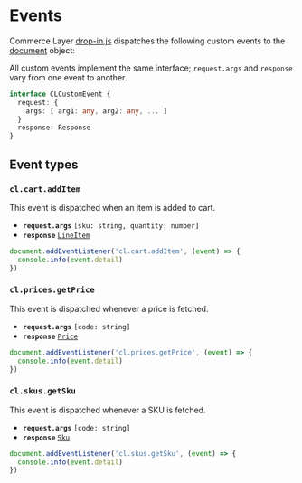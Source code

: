 
<Meta title="Events" />

# Events

Commerce Layer [drop-in.js](https://github.com/commercelayer/drop-in.js) dispatches the following custom events to the [document](https://developer.mozilla.org/en-US/docs/Web/API/Document) object:

All custom events implement the same interface; `request.args` and `response` vary from one event to another.

```ts dark
interface CLCustomEvent {
  request: {
    args: [ arg1: any, arg2: any, ... ]
  }
  response: Response
}
```

## Event types

### `cl.cart.addItem`

This event is dispatched when an item is added to cart.

- **`request.args`** `[sku: string, quantity: number]`
- **`response`** [`LineItem`](https://docs.commercelayer.io/core/v/api-reference/line_items/object)

```js dark
document.addEventListener('cl.cart.addItem', (event) => {
  console.info(event.detail)
})
```

### `cl.prices.getPrice`

This event is dispatched whenever a price is fetched.

- **`request.args`** `[code: string]`
- **`response`** [`Price`](https://docs.commercelayer.io/core/v/api-reference/prices/object)

```js dark
document.addEventListener('cl.prices.getPrice', (event) => {
  console.info(event.detail)
})
```

### `cl.skus.getSku`

This event is dispatched whenever a SKU is fetched.

- **`request.args`** `[code: string]`
- **`response`** [`Sku`](https://docs.commercelayer.io/core/v/api-reference/skus/object)

```js dark
document.addEventListener('cl.skus.getSku', (event) => {
  console.info(event.detail)
})
```
